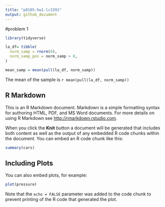 ```yaml
---
title: "p8105-hw1-lc3391"
output: github_document
---
```


#problem 1 

```r
library(tidyverse)

la_df= tibble(
  norm_samp = rnorm(8),
  norm_samp_pos = norm_samp > 0,
)

mean_samp = mean(pull(la_df, norm_samp))

```

The mean of the sample is `r mean(pull(la_df, norm_samp))`


## R Markdown

This is an R Markdown document. Markdown is a simple formatting syntax for authoring HTML, PDF, and MS Word documents. For more details on using R Markdown see <http://rmarkdown.rstudio.com>.

When you click the **Knit** button a document will be generated that includes both content as well as the output of any embedded R code chunks within the document. You can embed an R code chunk like this:

```r
summary(cars)
```

## Including Plots

You can also embed plots, for example:

```r
plot(pressure)
```

Note that the `echo = FALSE` parameter was added to the code chunk to prevent printing of the R code that generated the plot.
